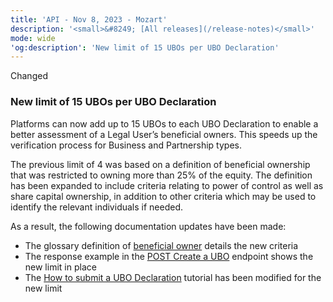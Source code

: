 ```yaml
---
title: 'API - Nov 8, 2023 - Mozart'  
description: '<small>&#8249; [All releases](/release-notes)</small>'  
mode: wide  
'og:description': 'New limit of 15 UBOs per UBO Declaration'  
---
```

  
  <div class="pill pill-blue rn-pill">Changed</div> 
  
### New limit of 15 UBOs per UBO Declaration  

Platforms can now add up to 15 UBOs to each UBO Declaration to enable a better assessment of a Legal User’s beneficial owners. This speeds up the verification process for Business and Partnership types.  

The previous limit of 4 was based on a definition of beneficial ownership that was restricted to owning more than 25% of the equity. The definition has been expanded to include criteria relating to power of control as well as share capital ownership, in addition to other criteria which may be used to identify the relevant individuals if needed.   

As a result, the following documentation updates have been made:  
- The glossary definition of <a href="/guides/glossary#beneficial-owner">beneficial owner</a> details the new criteria
- The response example in the <a href="/api-reference/ubo-declarations/create-ubo">POST Create a UBO</a> endpoint shows the new limit in place
- The <a href="/guides/users/verification/beneficial-owners/how-to">How to submit a UBO Declaration</a> tutorial has been modified for the new limit